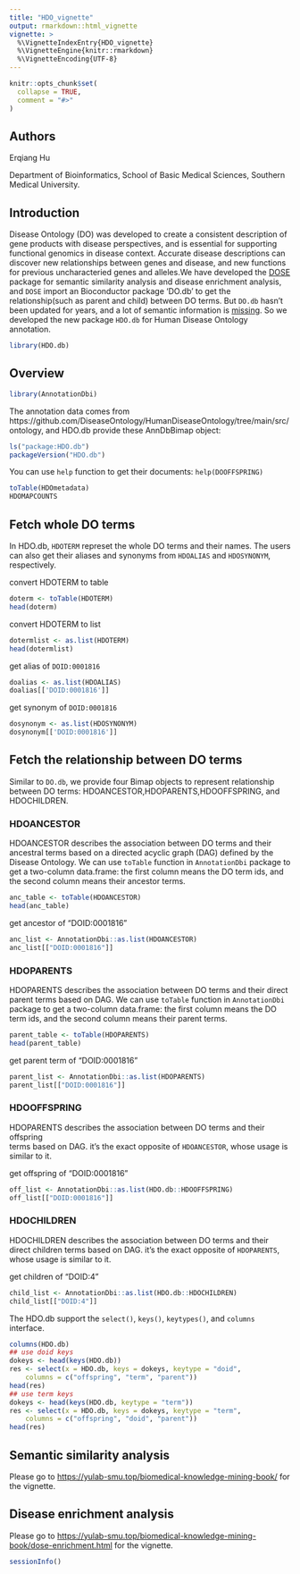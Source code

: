 ```yaml
---
title: "HDO_vignette"
output: rmarkdown::html_vignette
vignette: >
  %\VignetteIndexEntry{HDO_vignette}
  %\VignetteEngine{knitr::rmarkdown}
  %\VignetteEncoding{UTF-8}
---
```


```r
knitr::opts_chunk$set(
  collapse = TRUE,
  comment = "#>"
)
```



## Authors
Erqiang Hu

Department of Bioinformatics, School of Basic Medical Sciences, 
Southern Medical University.


## Introduction
Disease Ontology (DO) was developed to create a consistent description of gene 
products with disease perspectives, and is essential for supporting functional 
genomics in disease context. Accurate disease descriptions can discover new 
relationships between genes and disease, and new functions for previous 
uncharacteried genes and alleles.We have developed the 
[DOSE](https://bioconductor.org/packages/DOSE/) package for semantic 
similarity analysis and disease enrichment analysis, and `DOSE` import an 
Bioconductor package 'DO.db' to get the relationship(such as parent and child)
between DO terms. But `DO.db`  hasn't been updated for years, and a lot of 
semantic information is [missing](https://github.com/YuLab-SMU/DOSE/issues/57). 
So we developed the new package `HDO.db` for Human Disease Ontology annotation.


```r
library(HDO.db)
```

## Overview

```r
library(AnnotationDbi)
```

The annotation data comes from 
https://github.com/DiseaseOntology/HumanDiseaseOntology/tree/main/src/ontology,
and HDO.db provide these AnnDbBimap object:
```r
ls("package:HDO.db")
packageVersion("HDO.db")
```

You can use `help` function to get their documents: `help(DOOFFSPRING)`
```r
toTable(HDOmetadata)
HDOMAPCOUNTS
```


## Fetch whole DO terms

In HDO.db, `HDOTERM` represet the whole DO terms and their names. The users can 
also get their aliases and synonyms from `HDOALIAS` and `HDOSYNONYM`, 
respectively.

convert HDOTERM to table
```r
doterm <- toTable(HDOTERM)
head(doterm)
```


convert HDOTERM to list
```r
dotermlist <- as.list(HDOTERM)
head(dotermlist)
```

get alias of `DOID:0001816`
```r
doalias <- as.list(HDOALIAS)
doalias[['DOID:0001816']]
```

get synonym of `DOID:0001816`
```r
dosynonym <- as.list(HDOSYNONYM)
dosynonym[['DOID:0001816']]
```


## Fetch the relationship between DO terms
Similar to `DO.db`, we provide four Bimap objects to represent relationship
between DO terms: HDOANCESTOR,HDOPARENTS,HDOOFFSPRING, and HDOCHILDREN.

### HDOANCESTOR
HDOANCESTOR describes the association between DO terms and their ancestral 
terms based on a directed acyclic graph (DAG) defined by the Disease Ontology.
We can use `toTable` function in `AnnotationDbi` package to get a two-column 
data.frame: the first column means the DO term ids, and the second column means 
their ancestor terms.
```r
anc_table <- toTable(HDOANCESTOR)
head(anc_table)
```

get ancestor of "DOID:0001816"
```r
anc_list <- AnnotationDbi::as.list(HDOANCESTOR)
anc_list[["DOID:0001816"]]
```


### HDOPARENTS
HDOPARENTS describes the association between DO terms and their direct parent 
terms based on DAG. We can use `toTable` function in `AnnotationDbi` package to 
get a two-column data.frame: the first column means the DO term ids, and the 
second column means their parent terms.
```r
parent_table <- toTable(HDOPARENTS)
head(parent_table)
```


get parent term of "DOID:0001816"
```r
parent_list <- AnnotationDbi::as.list(HDOPARENTS)
parent_list[["DOID:0001816"]]
```

###  HDOOFFSPRING
HDOPARENTS describes the association between DO terms and their offspring  
terms based on DAG. it's the exact opposite of `HDOANCESTOR`, 
whose usage is similar to it.

get offspring of "DOID:0001816"
```r
off_list <- AnnotationDbi::as.list(HDO.db::HDOOFFSPRING)
off_list[["DOID:0001816"]]
```

### HDOCHILDREN
HDOCHILDREN describes the association between DO terms and their direct 
children terms based on DAG. it's the exact opposite of `HDOPARENTS`, 
whose usage is similar to it.

get children of "DOID:4"
```r
child_list <- AnnotationDbi::as.list(HDO.db::HDOCHILDREN)
child_list[["DOID:4"]]
```

The HDO.db support the `select()`, `keys()`, `keytypes()`,
and `columns` interface.
```r
columns(HDO.db)
## use doid keys
dokeys <- head(keys(HDO.db))
res <- select(x = HDO.db, keys = dokeys, keytype = "doid", 
    columns = c("offspring", "term", "parent"))
head(res)
## use term keys
dokeys <- head(keys(HDO.db, keytype = "term"))
res <- select(x = HDO.db, keys = dokeys, keytype = "term", 
    columns = c("offspring", "doid", "parent"))   
head(res)
```


## Semantic similarity analysis
Please go to 
<https://yulab-smu.top/biomedical-knowledge-mining-book/> for the vignette.


## Disease enrichment analysis
Please go to 
<https://yulab-smu.top/biomedical-knowledge-mining-book/dose-enrichment.html> 
for the vignette.

```r
sessionInfo()
```
